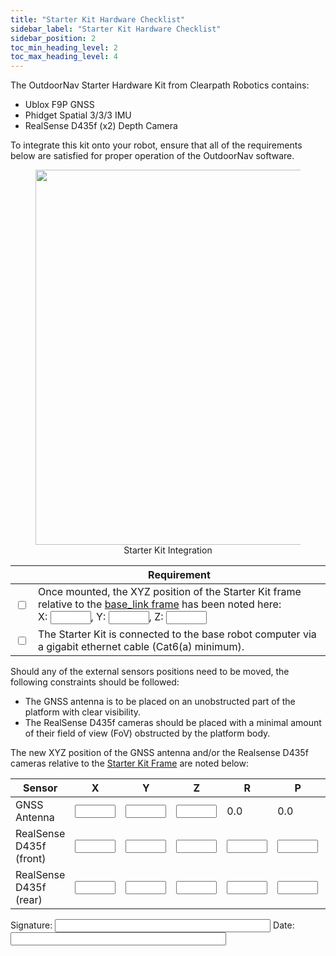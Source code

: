 ```yaml
---
title: "Starter Kit Hardware Checklist"
sidebar_label: "Starter Kit Hardware Checklist"
sidebar_position: 2
toc_min_heading_level: 2
toc_max_heading_level: 4
---
```


The OutdoorNav Starter Hardware Kit from Clearpath Robotics contains:

- Ublox F9P GNSS
- Phidget Spatial 3/3/3 IMU
- RealSense D435f (x2) Depth Camera

To integrate this kit onto your robot, ensure that all of the requirements below are satisfied for proper operation of the OutdoorNav software.

<center>
  <figure>
    <img
      src="/img/software_images/starter_kit_connectivity_diagram.png"
      width="600"
    />
    <figcaption>Starter Kit Integration</figcaption>
  </figure>
</center>

|                          | Requirement                                                                                                                                                                                                                                                                                                                         |
| ------------------------ | ----------------------------------------------------------------------------------------------------------------------------------------------------------------------------------------------------------------------------------------------------------------------------------------------------------------------------------- |
| <input type="checkbox"/> | Once mounted, the XYZ position of the Starter Kit frame relative to the [base_link frame](/docs_outdoornav_user_manual/integration_requirements/hardware_integration_requirements#base-link-frame) has been noted here:<br/>X: <input type="text" size="5" />, Y: <input type="text" size="5" />, Z: <input type="text" size="5" /> |
| <input type="checkbox"/> | The Starter Kit is connected to the base robot computer via a gigabit ethernet cable (Cat6(a) minimum).                                                                                                                                                                                                                             |

Should any of the external sensors positions need to be moved, the following constraints should be followed:

- The GNSS antenna is to be placed on an unobstructed part of the platform with clear visibility.
- The RealSense D435f cameras should be placed with a minimal amount of their field of view (FoV) obstructed by the platform body.

The new XYZ position of the GNSS antenna and/or the Realsense D435f cameras relative to the [Starter Kit Frame](/docs_outdoornav_user_manual/integration_requirements/hardware_integration_requirements#starter-kit-frame) are noted below:

| Sensor                  | X                              | Y                              | Z                              | R                              | P                              | Y                              |
| ----------------------- | ------------------------------ | ------------------------------ | ------------------------------ | ------------------------------ | ------------------------------ | ------------------------------ |
| GNSS Antenna            | <input type="text" size="5" /> | <input type="text" size="5" /> | <input type="text" size="5" /> | 0.0                            | 0.0                            | 0.0                            |
| RealSense D435f (front) | <input type="text" size="5" /> | <input type="text" size="5" /> | <input type="text" size="5" /> | <input type="text" size="5" /> | <input type="text" size="5" /> | <input type="text" size="5" /> |
| RealSense D435f (rear)  | <input type="text" size="5" /> | <input type="text" size="5" /> | <input type="text" size="5" /> | <input type="text" size="5" /> | <input type="text" size="5" /> | <input type="text" size="5" /> |

Signature: <input type="text" size="40" /> Date: <input type="text" size="40" />
